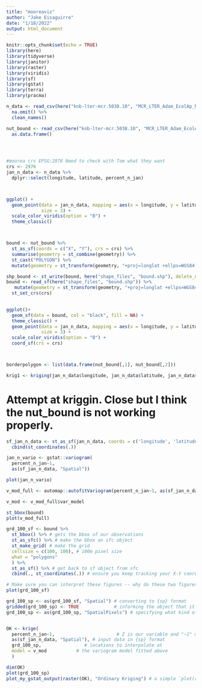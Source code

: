 ```yaml
---
title: "mooreaviz"
author: "Jake Eisaguirre"
date: "1/18/2022"
output: html_document
---
```


```r
knitr::opts_chunk$set(echo = TRUE)
library(here)
library(tidyverse)
library(janitor)
library(raster)
library(viridis)
library(sf)
library(gstat)
library(terra)
library(pracma)
```

```r
n_data <- read_csv(here("knb-lter-mcr.5038.10", "MCR_LTER_Adam_EcolAp_N_summary_20200331.csv")) %>% 
  na.omit() %>% 
  clean_names()

nut_bound <- read_csv(here("knb-lter-mcr.5038.10", "MCR_LTER_Adam_EcolAp_Nut_boundary_20200331.csv")) %>% 
  as.data.frame()


  
```

```r
#moorea crs EPSG:2976 Need to check with Tom what they want
crs <- 2976
jan_n_data <- n_data %>% 
  dplyr::select(longitude, latitude, percent_n_jan)



ggplot() +
  geom_point(data = jan_n_data, mapping = aes(x = longitude, y = latitude, color = percent_n_jan),
             size = 3) + 
  scale_color_viridis(option = "B") +
  theme_classic()



bound <- nut_bound %>% 
  st_as_sf(coords = c("X", "Y"), crs = crs) %>%
  summarise(geometry = st_combine(geometry)) %>% 
  st_cast("POLYGON") %>% 
  mutate(geometry = st_transform(geometry, "+proj=longlat +ellps=WGS84 +datum=WGS84"))

shp_bound <- st_write(bound, here("shape_files", "bound.shp"), delete_dsn=TRUE)
bound <- read_sf(here("shape_files", "bound.shp")) %>% 
   mutate(geometry = st_transform(geometry, "+proj=longlat +ellps=WGS84 +datum=WGS84")) %>% 
  st_set_crs(crs)

  
ggplot()+
  geom_sf(data = bound, col = "black", fill = NA) +
  theme_classic() +
  geom_point(data = jan_n_data, mapping = aes(x = longitude, y = latitude, color = percent_n_jan),
             size = 3) + 
  scale_color_viridis(option = "B") +
  coord_sf(crs = crs)



borderpolygon <- list(data.frame(nut_bound[,1], nut_bound[,2]))

krig1 <- kriging(jan_n_data$longitude, jan_n_data$latitude, jan_n_data$percent_n_jan, pixels=1000, polygons=borderpolygon)


```
# Attempt at kriggin. Close but I think the nut_bound is not working properly.
```r
sf_jan_n_data <- st_as_sf(jan_n_data, coords = c('longitude', 'latitude'), crs = crs) %>% 
  cbind(st_coordinates(.))

jan_n_vario <- gstat::variogram(
  percent_n_jan~1,
  as(sf_jan_n_data, "Spatial"))

plot(jan_n_vario)

v_mod_full <- automap::autofitVariogram(percent_n_jan~1, as(sf_jan_n_data, "Spatial"))

v_mod <- v_mod_full$var_model

st_bbox(bound)
plot(v_mod_full)

grd_100_sf <- bound %>% 
  st_bbox() %>% # gets the bbox of our observations
  st_as_sfc() %>% # make the bbox an sfc object
  st_make_grid( # make the grid
  cellsize = c(100, 100), # 100m pixel size
  what = "polygons"
  ) %>%
  st_as_sf() %>% # get back to sf object from sfc
  cbind(., st_coordinates(.)) # ensure you keep tracking your X-Y coordinates

# Make sure you can interpret these figures -- why do these two figures together show an empty X-Y grid? 
plot(grd_100_sf)

grd_100_sp <- as(grd_100_sf, "Spatial") # converting to {sp} format
gridded(grd_100_sp) <- TRUE             # informing the object that it is a grid
grd_100_sp <- as(grd_100_sp, "SpatialPixels") # specifying what kind of grid


OK <- krige(
  percent_n_jan~1,                       # Z is our variable and "~1" means "depends on mean"
  as(sf_jan_n_data, "Spatial"), # input data in {sp} format
  grd_100_sp,                # locations to interpolate at
  model = v_mod           # the variogram model fitted above
  )

dim(OK)
plot(grd_100_sp)
plot_my_gstat_output(raster(OK), "Ordinary Kriging") # a simple `plot(raster(OK))` also works just fine
```

